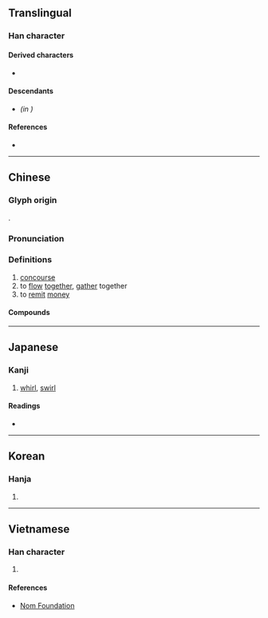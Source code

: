 {{also|滙|汇}}
{{character info/new}}
==Translingual==

===Han character===
{{Han char|rn=22|rad=匚|as=11|sn=13|four=71711|canj=SEOG|ids=⿷匚淮}}

====Derived characters====
* {{l|mul|[[擓]]([[㧟]]), [[㒑]], [[𣿬]]}}

====Descendants====
* {{l|mul|[[汇]]}} ''(in {{w|simplified Chinese}})''

====References====
* {{Han ref|kx=0154.150|dkj=02644|dj=0346.180|hdz=10089.100|uh=532F|ud=21295|bh=B6D7|bd=46807}}

----

==Chinese==
{{zh-forms|s=汇|alt=滙}}

===Glyph origin===
{{Han etym}}
{{Han compound|匚|淮|c1=s|c2=p|ls=psc}}.

===Pronunciation===
{{zh-pron
|m=huì
|c=wui6
|mc=y
|oc=y
|ma=
|cat=n,v
}}

===Definitions===
{{zh-hanzi}}

# [[concourse]]
# to [[flow]] [[together]], [[gather]] together
# to [[remit]] [[money]]

====Compounds====
{{zh-der|匯報|匯編|匯編程序|匯編語言|匯兌|匯費|匯合|匯集|匯價|匯聚|匯款|匯流|匯攏|匯率|匯票|匯融|匯演|匯展|匯注|匯總|國外匯兌|即期匯票|信匯|匯錢|外匯|中心匯率|匯付|套匯|外匯銀行|匯市|外匯市場|匯流排|匯信|固定匯率|匯銀|外匯存底|外匯匯率|創匯|三角套匯|單張匯票|外匯管制|匯水|僑匯|用匯|百老匯|換匯|掛牌匯率|浮動匯率|票匯|押匯|語匯|變動匯率|結匯|總匯|郵匯|遠期外匯|電匯|融匯|郵政匯票}}

----

==Japanese==

===Kanji===
{{ja-kanji|grade=|rs=匚11}}

# [[whirl]], [[swirl]]

====Readings====
* {{ja-readings
|goon=え<ゑ
|kanon=かい<くわい
|kun=めぐ-る}}

----

==Korean==

===Hanja===
{{ko-hanja|hangeul=회|rv=hoe|mr=hoe}}

# {{defn|lang=ko|sort=匚11}}

----

==Vietnamese==

===Han character===
{{vi-hantu|[[hối]], [[vị]]|rs=匚11}}

# {{defn|lang=vi|sort=匚11}}

====References====
* [http://nomfoundation.org/common/nom_details.php?codepoint=532f&img=1 Nom Foundation]